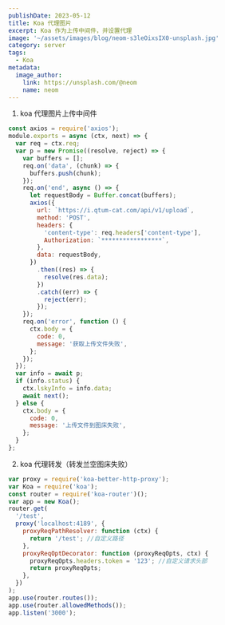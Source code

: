 ```yaml
---
publishDate: 2023-05-12
title: Koa 代理图片
excerpt: Koa 作为上传中间件，并设置代理
image: '~/assets/images/blog/neom-s3leOixsIX0-unsplash.jpg'
category: server
tags:
  - Koa
metadata:
  image_author:
    link: https://unsplash.com/@neom
    name: neom
---
```


1. koa 代理图片上传中间件

```javascript
const axios = require('axios');
module.exports = async (ctx, next) => {
  var req = ctx.req;
  var p = new Promise((resolve, reject) => {
    var buffers = [];
    req.on('data', (chunk) => {
      buffers.push(chunk);
    });
    req.on('end', async () => {
      let requestBody = Buffer.concat(buffers);
      axios({
        url: `https://i.qtum-cat.com/api/v1/upload`,
        method: 'POST',
        headers: {
          'content-type': req.headers['content-type'],
          Authorization: `*****************`,
        },
        data: requestBody,
      })
        .then((res) => {
          resolve(res.data);
        })
        .catch((err) => {
          reject(err);
        });
    });
    req.on('error', function () {
      ctx.body = {
        code: 0,
        message: '获取上传文件失败',
      };
    });
  });
  var info = await p;
  if (info.status) {
    ctx.lskyInfo = info.data;
    await next();
  } else {
    ctx.body = {
      code: 0,
      message: '上传文件到图床失败',
    };
  }
};
```

2. koa 代理转发（转发兰空图床失败）

```javascript
var proxy = require('koa-better-http-proxy');
var Koa = require('koa');
const router = require('koa-router')();
var app = new Koa();
router.get(
  '/test',
  proxy('localhost:4189', {
    proxyReqPathResolver: function (ctx) {
      return '/test'; //自定义路径
    },
    proxyReqOptDecorator: function (proxyReqOpts, ctx) {
      proxyReqOpts.headers.token = '123'; //自定义请求头部
      return proxyReqOpts;
    },
  })
);
app.use(router.routes());
app.use(router.allowedMethods());
app.listen('3000');
```
